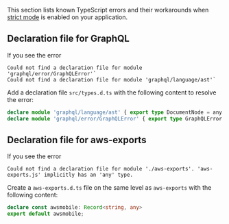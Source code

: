 This section lists known TypeScript errors and their workarounds when [strict mode](/lib-v1/troubleshooting/strict-mode/q/platform/js/) is enabled on your application.

## Declaration file for GraphQL

If you see the error

```
Could not find a declaration file for module 'graphql/error/GraphQLError'` 
Could not find a declaration file for module 'graphql/language/ast'` 
```

Add a declaration file `src/types.d.ts` with the following content to resolve the error:

```ts
declare module 'graphql/language/ast' { export type DocumentNode = any }
declare module 'graphql/error/GraphQLError' { export type GraphQLError = any }
```

## Declaration file for aws-exports

If you see the error

```
Could not find a declaration file for module './aws-exports'. 'aws-exports.js' implicitly has an 'any' type.
```

Create a `aws-exports.d.ts` file on the same level as `aws-exports` with the following content:

```ts
declare const awsmobile: Record<string, any>
export default awsmobile; 
```
